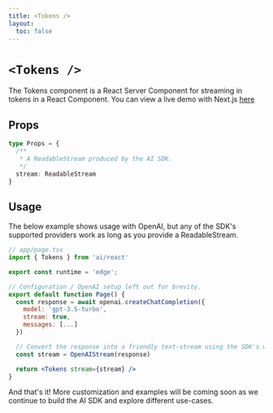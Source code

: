 ```yaml
---
title: <Tokens />
layout:
  toc: false
---
```


# `<Tokens />`

The Tokens component is a React Server Component for streaming in tokens in a React Component.
You can view a live demo with Next.js [here](https://rsc-llm-on-the-edge.vercel.app)

## Props

```typescript
type Props = {
  /**
   * A ReadableStream produced by the AI SDK.
   */
  stream: ReadableStream
}
```

## Usage

The below example shows usage with OpenAI, but any of the SDK's supported providers work as long as you provide a ReadableStream.

```jsx
// app/page.tsx
import { Tokens } from 'ai/react'

export const runtime = 'edge';

// Configuration / OpenAI setup left out for brevity.
export default function Page() {
  const response = await openai.createChatCompletion({
    model: 'gpt-3.5-turbo',
    stream: true,
    messages: [...]
  })

  // Convert the response into a friendly text-stream using the SDK's wrappers
  const stream = OpenAIStream(response)

  return <Tokens stream={stream} />
}
```

And that's it! More customization and examples will be coming soon as we continue to build the AI SDK and explore different use-cases.

